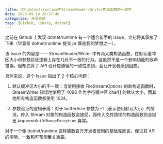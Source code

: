 ```yaml
---
title: 优化dotnet/runtime中StreamReader/Writer构造函数的一致性
date: 2025-09-10 20:37:46
categories: 开源贡献
tags: [Github, CSharp, dotnet]
---
```


之前在 Github 上发现 dotnet/runtime 有一个适合新手的 issue，立刻将其承接了下来（毕竟给 dotnet/runtime 提交 pr 算是我的梦想之一）。

该 Issue 的内容是—— StreamReader/Writer 中有两大类构造函数，在默认缓冲区大小和参数验证逻辑上存在几处不一致的行为。这虽然不是一个影响功能的致命错误，但却违背了 API 设计应遵循的一致性原则，会让开发者感到困惑。

具体来说，这个 Issue 指出了 2 个核心问题：

1. 默认缓冲区大小的不一致：当使用接收 FileStreamOptions 的新构造函数时，StreamWriter 错误地使用了 4096 作为字符缓冲区 char[] 的默认大小，而其他所有构造函数都使用 1024。

2. 参数验证的逻辑矛盾：对于 bufferSize 参数为 -1（表示使用默认大小）的情况，传入 Stream 对象的构造函数会接受，而传入文件路径的构造函数则会抛出 `ArgumentOutOfRangeException` 异常。

对于一个像 dotnet/runtime 这样被数百万开发者使用的基础库而言，保证其 API 的清晰、一致和可预测至关重要。
